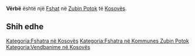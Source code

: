 {{Fshat në Kosovës
 | Emri                = Vërbë
| sqi_N_name = Vërbë
| sqi_N_FULL_NAME_RO = Vërbë
| sqi_N_FULL_NAME_ND_RO = Verbe
| sqi_N_SORT_NAME_RG = VERBE
| sqi_N_FULL_NAME_RG = Vërbë
| sqi_N_FULL_NAME_ND_RG = Verbe
| srp_N_name = Vrba
| srp_N_FULL_NAME_RO = Vrba
| srp_N_FULL_NAME_ND_RO = Vrba
| srp_N_SORT_NAME_RG = VRBA
| srp_N_FULL_NAME_RG = Vrba
| srp_N_FULL_NAME_ND_RG = Vrba
| srp_NS_name = Врба
| srp_NS_FULL_NAME_RO = Врба
| srp_NS_FULL_NAME_ND_RO = Врба
| srp_NS_SORT_NAME_RG = ВРБА
| srp_NS_FULL_NAME_RG = Врба
| srp_NS_FULL_NAME_ND_RG = Врба

 | Emri (Rasa dhanore) = 
 | Figura              = 
 | Shteti              = Kosovo
 | Komuna              = Zubin Potok
 | Kodi postar         = 
 | Sipërfaqja          = 

 | Popullsia           = 

 | Regj. i popullsisë  = 
 | Dend. e popullsisë  = 
 | Faqja zyrtare       = 
 <!--- Koordinatat ----> 
 | Gjerësia            = 42.959444
 | Gjatësia            = 20.690833
 | Lartësia            = 
}}
'''Vërbë''' është një [[Fshat]] në [[Zubin Potok]] të [[Kosovës]].

<!-- == Gjeografia == -->
<!-- == Historia == -->
<!-- == Demografia == -->
== Shih edhe ==
{{Komuna Zubin Potok}}
{{Kosovo-Administrata-Cung}}

[[Kategoria:Fshatra në Kosovës]]
[[Kategoria:Fshatra në Kommunes Zubin Potok]]
[[Kategoria:Vendbanime në Kosovës]]